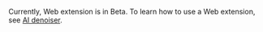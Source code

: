 <PlatformWrapper platform="web">

Currently, Web extension is in Beta. To learn how to use a Web extension, see [AI denoiser](../../../video-calling/develop/ai-denoiser).



</PlatformWrapper>
